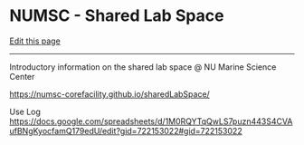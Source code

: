 # NUMSC - Shared Lab Space

[Edit this page](https://github.com/remygatins/GatinsLab/edit/main/lab_gen_sharedlabspace.qmd)

------------------------------------------------------------------------

Introductory information on the shared lab space \@ NU Marine Science Center

<https://numsc-corefacility.github.io/sharedLabSpace/>

Use Log
<https://docs.google.com/spreadsheets/d/1M0RQYTqQwLS7puzn443S4CVAufBNgKyocfamQ179edU/edit?gid=722153022#gid=722153022>
